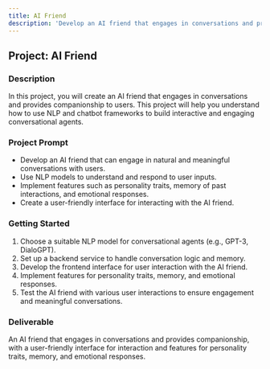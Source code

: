 ```yaml
---
title: AI Friend
description: 'Develop an AI friend that engages in conversations and provides companionship to users.'
---
```


## Project: AI Friend

### Description
In this project, you will create an AI friend that engages in conversations and provides companionship to users. This project will help you understand how to use NLP and chatbot frameworks to build interactive and engaging conversational agents.

### Project Prompt
- Develop an AI friend that can engage in natural and meaningful conversations with users.
- Use NLP models to understand and respond to user inputs.
- Implement features such as personality traits, memory of past interactions, and emotional responses.
- Create a user-friendly interface for interacting with the AI friend.

### Getting Started
1. Choose a suitable NLP model for conversational agents (e.g., GPT-3, DialoGPT).
2. Set up a backend service to handle conversation logic and memory.
3. Develop the frontend interface for user interaction with the AI friend.
4. Implement features for personality traits, memory, and emotional responses.
5. Test the AI friend with various user interactions to ensure engagement and meaningful conversations.

### Deliverable
An AI friend that engages in conversations and provides companionship, with a user-friendly interface for interaction and features for personality traits, memory, and emotional responses.

